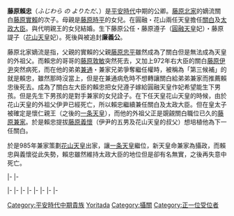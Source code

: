 {{unreferenced|time=2015-04-14T15:43:59+00:00}}
'''藤原賴忠'''（''ふじわら の よりただ''、{{bd|924年|（[[延長|延長]]二年) |989年|8月5日（[[永祚|永祚]]元年6月26日）}}）是[[平安時代|平安時代]]中期的公卿。[[藤原北家|藤原北家]]的嫡流關白[[藤原實賴|藤原實賴]]的次子。母親是[[藤原時平|藤原時平]]的女兒。在圓融・花山兩任天皇擔任[[關白|關白]]及[[太政大臣|太政大臣]]。與代明親王的女兒結婚。生下藤原公任・藤原遵子（[[圓融天皇|圓融天皇]]妃）・藤原諟子（[[花山天皇|花山天皇]]妃）。死後與被追封'''廉義公'''。

藤原北家嫡流是指，父親的實賴的父親[[藤原忠平|藤原忠平]]雖然成為了關白但是無法成為天皇的外祖父。而賴忠的哥哥的[[藤原敦敏|藤原敦敏]]突然死去，又加上972年右大臣的關白[[藤原伊尹|藤原伊尹]]突然病死，而在他的弟弟[[藤原兼通|兼通]]・兼家兄弟爭奪繼任權時，被稱為「第三候補」的就是賴忠，雖然那時沒當上，但是在兼通病危時不想轉讓關白給弟弟兼家而推薦賴忠後死去。成為了關白左大臣的賴忠把女兒遵子嫁給圓融天皇作妃希望能生下男孩。但是先生下男孩的是對手兼家的女兒詮子。在下任天皇花山天皇的時候，由於花山天皇的外祖父伊尹已經死亡，所以賴忠繼續兼任關白及太政大臣。但在皇太子被確定是懷仁親王（之後的[[一条天皇|一条天皇]]），而他的外祖父正是覬覦關白職位已久的[[藤原兼家|藤原兼家]]。於是賴忠提拔[[藤原義懷|藤原義懷]]（伊尹的五男及花山天皇的叔父）想培植他為下一任關白。

於是985年兼家策劃[[花山天皇|花山天皇]]出家，讓[[一条天皇|一条天皇]]繼位，新天皇命兼家為攝政，而賴忠與義懷從此失勢，賴忠雖然維持太政大臣的地位但是卻有名無實，之後再失意中死亡。

{{start box|width=auto}}
{{s-pre}}
|-
{{s-before|[[藤原伊尹|藤原伊尹]]}}
{{s-title|rows=2|[[藤氏長者|藤氏長者]]|972年12月25日－974年3月4日<br>977年11月24日－986年8月1日}}
{{s-after|[[藤原兼通|藤原兼通]]}}
|-
{{s-before|藤原兼通}}
{{s-after|[[藤原兼家|藤原兼家]]}}

|-
{{s-off}}
|-
{{s-before|藤原伊尹}}
{{s-title|[[右大臣|右大臣]]|971年11月22日－977年5月14日}}
{{s-after|rows=2|[[源雅信|源雅信]]}}
|-
{{s-before|[[兼明親王|源兼明]]}}
{{s-title|[[左大臣|左大臣]]|977年5月14日－978年11月5日}}
|-
{{s-before|藤原兼通}}
{{s-title|[[攝政關白列表|关白]]|977年11月24日－986年8月1日}}
{{s-vacant|rows=2||next=藤原兼家}}
|-
{{s-vacant||last=藤原兼通}}
{{s-title|[[太政大臣|太政大臣]]|978年11月5日－989年7月31日}}
|-
{{s-mil}}
|-
{{s-before|rows=2|藤原伊尹}}
{{s-title|{{link-ja|近衛大將|近衛大将|右大將}}|969年12月22日－970年9月8日}}
{{s-after|藤原兼家}}
|-
{{s-title|{{link-ja|近衛大將|近衛大将|左大將}}|970年9月8日－977年12月15日}}
{{s-vacant||next={{link-ja|藤原朝光|藤原朝光}}}}
{{end box}}
{{藤原氏長者}}
{{歷代關白}}
{{歷代太政大臣}}

{{DEFAULTSORT:Fujiwara no Yoritada}}
[[Category:平安時代中期貴族|Category:平安時代中期貴族]]
[[Category:小野宮流|Yoritada]]
[[Category:攝關|Category:攝關]]
[[Category:正一位受位者|Category:正一位受位者]]